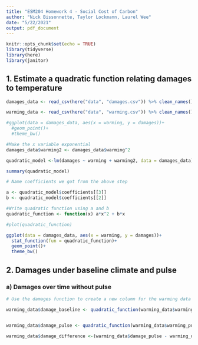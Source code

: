 ```yaml
---
title: "ESM204 Homework 4 - Social Cost of Carbon"
author: "Nick Bissonnette, Taylor Lockmann, Laurel Wee"
date: "5/22/2021"
output: pdf_document
---
```


```r
knitr::opts_chunk$set(echo = TRUE)
library(tidyverse)
library(here)
library(janitor)
```


## 1. Estimate a quadratic function relating damages to temperature

```r
damages_data <- read_csv(here("data", "damages.csv")) %>% clean_names()

warming_data <- read_csv(here("data", "warming.csv")) %>% clean_names()

#ggplot(data = damages_data, aes(x = warming, y = damages))+
  #geom_point()+
  #theme_bw()
```

```r
#Make the x variable exponential 
damages_data$warming2 <- damages_data$warming^2

quadratic_model <-lm(damages ~ warming + warming2, data = damages_data)

summary(quadratic_model)
```

```r
# Name coefficients we got from the above step

a <- quadratic_model$coefficients[[3]]
b <- quadratic_model$coefficients[[2]]

#Write quadratic function using a and b
quadratic_function <- function(x) a*x^2 + b*x

#plot(quadratic_function)

ggplot(data = damages_data, aes(x = warming, y = damages))+
  stat_function(fun = quadratic_function)+
  geom_point()+
  theme_bw()
```

## 2. Damages under baseline climate and pulse

### a) Damages over time without pulse

```r
# Use the damages function to create a new column for the warming data set

warming_data$damage_baseline <- quadratic_function(warming_data$warming_baseline)


warming_data$damage_pulse <- quadratic_function(warming_data$warming_pulse)

warming_data$damage_difference <-(warming_data$damage_pulse - warming_data$damage_baseline) 

```

